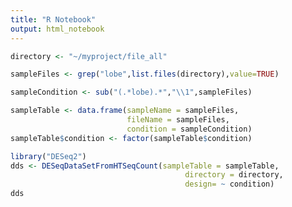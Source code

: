 ```yaml
---
title: "R Notebook"
output: html_notebook
---
```


```r
directory <- "~/myproject/file_all"
```

```r
sampleFiles <- grep("lobe",list.files(directory),value=TRUE)
```

```r
sampleCondition <- sub("(.*lobe).*","\\1",sampleFiles)
```

```r
sampleTable <- data.frame(sampleName = sampleFiles,
                          fileName = sampleFiles,
                          condition = sampleCondition)
sampleTable$condition <- factor(sampleTable$condition)
```

```r
library("DESeq2")
dds <- DESeqDataSetFromHTSeqCount(sampleTable = sampleTable,
                                       directory = directory,
                                       design= ~ condition)
dds
```

